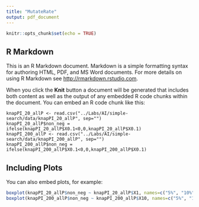 ```yaml
---
title: "MutateRate"
output: pdf_document
---
```


```r
knitr::opts_chunk$set(echo = TRUE)
```

## R Markdown

This is an R Markdown document. Markdown is a simple formatting syntax for authoring HTML, PDF, and MS Word documents. For more details on using R Markdown see <http://rmarkdown.rstudio.com>.

When you click the **Knit** button a document will be generated that includes both content as well as the output of any embedded R code chunks within the document. You can embed an R code chunk like this:

```
knapPI_20_allP <- read.csv("../Labs/AI/simple-search/data/knapPI_20_allP", sep="")
knapPI_20_allP$non_neg = ifelse(knapPI_20_allP$X0.1<0,0,knapPI_20_allP$X0.1)
knapPI_200_allP <- read.csv("../Labs/AI/simple-search/data/knapPI_200_allP", sep="")
knapPI_200_allP$non_neg = ifelse(knapPI_200_allP$X0.1<0,0,knapPI_200_allP$X0.1)
```


## Including Plots

You can also embed plots, for example:

```r
boxplot(knapPI_20_allP$non_neg ~ knapPI_20_allP$X1, names=c("5%", "10%", "25%", "50%", "100%"))
boxplot(knapPI_200_allP$non_neg ~ knapPI_200_allP$X10, names=c("5%", "10%", "25%", "50%", "100%"))

```

